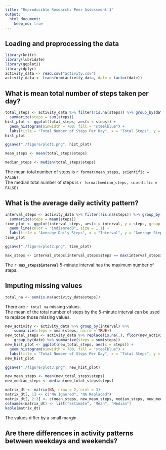 ```yaml
---
title: "Reproducible Research: Peer Assessment 1"
output: 
  html_document:
    keep_md: true
---
```



## Loading and preprocessing the data
```r
library(knitr)
library(lubridate)
library(ggplot2)
library(dplyr)
activity_data <- read.csv("activity.csv")
activity_data <- transform(activity_data, date = factor(date))
```


## What is mean total number of steps taken per day?
```r
total_steps <- activity_data %>% filter(!is.na(steps)) %>% group_by(date) %>%
  summarize(steps = sum(steps))
hist_plot <- ggplot(total_steps, aes(x = steps)) +
  geom_histogram(binwidth = 700, fill = "steelblue") +
  labs(title = "Total Number of Steps Per Day", x = "Total Steps", y = "Count")
hist_plot
```

```r
ggsave("./figure/plot1.png", hist_plot)
```

```r
mean_steps <- mean(total_steps$steps)
```

```r
median_steps <- median(total_steps$steps)
```

The mean total number of steps is `r format(mean_steps, scientific = FALSE)`.  
The median total number of steps is `r format(median_steps, scientific = FALSE)`.


## What is the average daily activity pattern?
```r
interval_steps <- activity_data %>% filter(!is.na(steps)) %>% group_by(interval) %>%
  summarize(steps = mean(steps))
time_plot <- ggplot(interval_steps, aes(x = interval, y = steps, group = 1)) +
  geom_line(color = "indianred3", size = 1.1) +
  labs(title = "Average Daily Steps", x = "Interval", y = "Average Steps")
time_plot
```

```r
ggsave("./figure/plot2.png", time_plot)
```

```r
max_steps <- interval_steps[interval_steps$steps == max(interval_steps$steps), ]
```

The **`r max_steps$interval`** 5-minute interval has the maximum number of steps.

## Imputing missing values
```r
total_na <- sum(is.na(activity_data$steps))
```

There are `r total_na` missing values.  
The mean of the total number of steps by the 5-minute interval can be used
to replace those missing values.  

```r
new_activity <- activity_data %>% group_by(interval) %>%
    summarize(steps = mean(steps, na.rm = TRUE))
new_total_steps <- activity_data %>% replace(is.na(.), floor(new_activity$steps)) %>%
    group_by(date) %>% summarize(steps = sum(steps))
new_hist_plot <- ggplot(new_total_steps, aes(x = steps)) +
  geom_histogram(binwidth = 700, fill = "steelblue") +
  labs(title = "Total Number of Steps Per Day", x = "Total Steps", y = "Count")
new_hist_plot
```

```r
ggsave("./figure/plot3.png", new_hist_plot)
```

```r
new_mean_steps <- mean(new_total_steps$steps)
new_median_steps <- median(new_total_steps$steps)

matrix_dt <- matrix(NA, nrow = 2, ncol = 3)
matrix_dt[, 1] <- c("NA Ignored", "NA Replaced")
matrix_dt[, 2:3] <- c(mean_steps, new_mean_steps, median_steps, new_median_steps)
colnames(matrix_dt) <- list("Estimate", "Mean", "Median")
kable(matrix_dt)
```
The values differ by a small margin. 


## Are there differences in activity patterns between weekdays and weekends?
